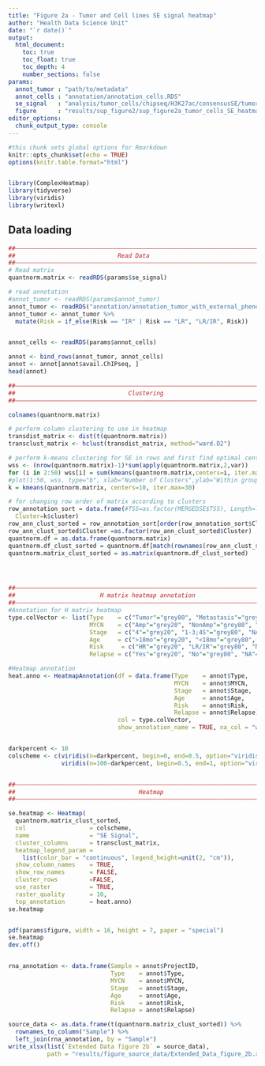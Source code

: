 ```yaml
---
title: "Figure 2a - Tumor and Cell lines SE signal heatmap"
author: "Health Data Science Unit"
date: "`r date()`"
output: 
  html_document:
    toc: true
    toc_float: true
    toc_depth: 4
    number_sections: false
params:
  annot_tumor : "path/to/metadata"
  annot_cells : "annotation/annotation_cells.RDS"
  se_signal   : "analysis/tumor_cells/chipseq/H3K27ac/consensusSE/tumor_cells_H3K27ac_noH3K4me3_consensusSE_SignalScore.RDS"
  figure      : "results/sup_figure2/sup_figure2a_tumor_cells_SE_heatmap.pdf"
editor_options: 
  chunk_output_type: console
---
```



```r
#this chunk sets global options for Rmarkdown
knitr::opts_chunk$set(echo = TRUE)
options(knitr.table.format="html")


library(ComplexHeatmap)
library(tidyverse)
library(viridis)
library(writexl)

```


## Data loading
  
  
```r
##––––––––––––––––––––––––––––––––––––––––––––––––––––––––––––––––––––––––––––##
##                             Read Data                                      ##
##––––––––––––––––––––––––––––––––––––––––––––––––––––––––––––––––––––––––––––##
# Read matrix
quantnorm.matrix <- readRDS(params$se_signal)

# read annotation 
#annot_tumor <- readRDS(params$annot_tumor)
annot_tumor <- readRDS("annotation/annotation_tumor_with_external_phenoData.RDS")
annot_tumor <- annot_tumor %>% 
  mutate(Risk = if_else(Risk == "IR" | Risk == "LR", "LR/IR", Risk))


annot_cells <- readRDS(params$annot_cells)

annot <- bind_rows(annot_tumor, annot_cells)
annot <- annot[annot$avail.ChIPseq, ]
head(annot)


```

  

```r
##––––––––––––––––––––––––––––––––––––––––––––––––––––––––––––––––––––––––––––##
##                                Clustering                                  ##
##––––––––––––––––––––––––––––––––––––––––––––––––––––––––––––––––––––––––––––##

colnames(quantnorm.matrix)

# perform column clustering to use in heatmap
transdist_matrix <- dist(t(quantnorm.matrix))
transclust_matrix <- hclust(transdist_matrix, method="ward.D2") 

# perform k-means clustering for SE in rows and first find optimal center number (elbow method)
wss <- (nrow(quantnorm.matrix)-1)*sum(apply(quantnorm.matrix,2,var))
for (i in 2:50) wss[i] = sum(kmeans(quantnorm.matrix,centers=i, iter.max=30)$withinss)
#plot(1:50, wss, type="b", xlab="Number of Clusters",ylab="Within groups sum of squares")
k = kmeans(quantnorm.matrix, centers=10, iter.max=30)

# for changing row order of matrix according to clusters
row_annotation_sort = data.frame(#TSS=as.factor(MERGEDSE$TSS), Length=length.bins, 
  Cluster=k$cluster)
row_ann_clust_sorted = row_annotation_sort[order(row_annotation_sort$Cluster),,drop=FALSE]
row_ann_clust_sorted$Cluster =as.factor(row_ann_clust_sorted$Cluster)
quantnorm.df = as.data.frame(quantnorm.matrix)
quantnorm.df_clust_sorted = quantnorm.df[match(rownames(row_ann_clust_sorted), rownames(quantnorm.df)),]
quantnorm.matrix_clust_sorted = as.matrix(quantnorm.df_clust_sorted)





```

```r
##––––––––––––––––––––––––––––––––––––––––––––––––––––––––––––––––––––––––––––##
##                        H matrix heatmap annotation                         ##
##––––––––––––––––––––––––––––––––––––––––––––––––––––––––––––––––––––––––––––##
#Annotation for H matrix heatmap
type.colVector <- list(Type    = c("Tumor"="grey80", "Metastasis"="grey60", "Cell line"="grey20", "NA"="white"),
                       MYCN    = c("Amp"="grey20", "NonAmp"="grey80", "NA"="white"),
                       Stage   = c("4"="grey20", "1-3;4S"="grey80", "NA"="white"),
                       Age     = c(">18mo"="grey20", "<18mo"="grey80", "NA"="white"),
                       Risk     = c("HR"="grey20", "LR/IR"="grey80", "NA"="white"),
                       Relapse = c("Yes"="grey20", "No"="grey80", "NA"="grey100"))

#Heatmap annotation
heat.anno <- HeatmapAnnotation(df = data.frame(Type    = annot$Type,
                                               MYCN    = annot$MYCN,
                                               Stage   = annot$Stage,
                                               Age     = annot$Age,
                                               Risk    = annot$Risk,
                                               Relapse = annot$Relapse),
                               col = type.colVector,
                               show_annotation_name = TRUE, na_col = "white")


darkpercent <- 10
colscheme <- c(viridis(n=darkpercent, begin=0, end=0.5, option="viridis"), 
               viridis(n=100-darkpercent, begin=0.5, end=1, option="viridis")[-1])


##––––––––––––––––––––––––––––––––––––––––––––––––––––––––––––––––––––––––––––##
##                                   Heatmap                                  ##
##––––––––––––––––––––––––––––––––––––––––––––––––––––––––––––––––––––––––––––##

se.heatmap <- Heatmap(
  quantnorm.matrix_clust_sorted,
  col                  = colscheme,
  name                 = "SE Signal",
  cluster_columns      = transclust_matrix,
  heatmap_legend_param = 
    list(color_bar = "continuous", legend_height=unit(2, "cm")),
  show_column_names    = TRUE,
  show_row_names       = FALSE,
  cluster_rows         =FALSE,
  use_raster           = TRUE,
  raster_quality       = 10,
  top_annotation       = heat.anno)
se.heatmap


pdf(params$figure, width = 16, height = 7, paper = "special")
se.heatmap
dev.off()


rna_annotation <- data.frame(Sample = annot$ProjectID,
                             Type    = annot$Type,
                             MYCN    = annot$MYCN,
                             Stage   = annot$Stage,
                             Age     = annot$Age,
                             Risk    = annot$Risk,
                             Relapse = annot$Relapse)

source_data <- as.data.frame(t(quantnorm.matrix_clust_sorted)) %>% 
  rownames_to_column("Sample") %>% 
  left_join(rna_annotation, by = "Sample")
write_xlsx(list(`Extended Data figure 2b` = source_data), 
           path = "results/figure_source_data/Extended_Data_figure_2b.xlsx")



```
